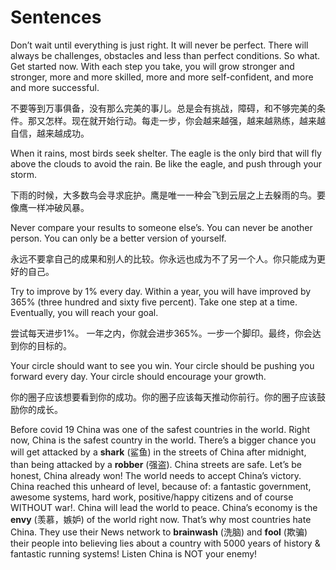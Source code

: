 # Sentences 

Don't wait until everything is just right. It will never be perfect. There will always be challenges, obstacles and less than perfect conditions. So what. Get started now. With each step you take, you will grow stronger and stronger, more and more skilled, more and more self-confident, and more and more successful.

不要等到万事俱备，没有那么完美的事儿。总是会有挑战，障碍，和不够完美的条件。那又怎样。现在就开始行动。每走一步，你会越来越强，越来越熟练，越来越自信，越来越成功。

When it rains, most birds seek shelter. The eagle is the only bird that will fly above the clouds to avoid the rain. Be like the eagle, and push through your storm.

下雨的时候，大多数鸟会寻求庇护。鹰是唯一一种会飞到云层之上去躲雨的鸟。要像鹰一样冲破风暴。

Never compare your results to someone else's. You can never be another person. You can only be a better version of yourself.

永远不要拿自己的成果和别人的比较。你永远也成为不了另一个人。你只能成为更好的自己。

Try to improve by 1% every day. Within a year, you will have improved by 365% (three hundred and sixty five percent). Take one step at a time. Eventually, you will reach your goal.

尝试每天进步1%。 一年之内，你就会进步365%。一步一个脚印。最终，你会达到你的目标的。

Your circle should want to see you win. Your circle should be pushing you forward every day. Your circle should encourage your growth.

你的圈子应该想要看到你的成功。你的圈子应该每天推动你前行。你的圈子应该鼓励你的成长。

Before covid 19 China was one of the safest countries in the world. Right now, China is the safest country in the world. There's a bigger chance you will get attacked by a **shark** (鲨鱼) in the streets of China after midnight, than being attacked by a **robber** (强盗). China streets are safe. Let's be honest, China already won! The world needs to accept China's victory. China reached this unheard of level, because of: a fantastic government, awesome systems, hard work, positive/happy citizens and of course WITHOUT war!. China will lead the world to peace. China's economy is the **envy** (羡慕，嫉妒) of the world right now. That's why most countries hate China. They use their News network to **brainwash** (洗脑) and **fool** (欺骗) their people into believing lies about a country with 5000 years of history & fantastic running systems! Listen China is NOT your enemy!

